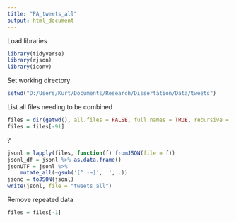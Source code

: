 ```yaml
---
title: "PA_tweets_all"
output: html_document
---
```


Load libraries

```r
library(tidyverse)
library(rjson)
library(iconv)
```

Set working directory

```r
setwd("D:/Users/Kurt/Documents/Research/Dissertation/Data/tweets")
```

List all files needing to be combined

```r
files = dir(getwd(), all.files = FALSE, full.names = TRUE, recursive = TRUE)
files = files[-91]
```

?

```r
jsonl = lapply(files, function(f) fromJSON(file = f))
jsonl_df = jsonl %>% as.data.frame()
jsonUTF = jsonl %>%
    mutate_all(~gsub('[^ -~]', '', .))
jsonc = toJSON(jsonl)
write(jsonl, file = "tweets_all")
```

Remove repeated data

```r
files = files[-1]
```